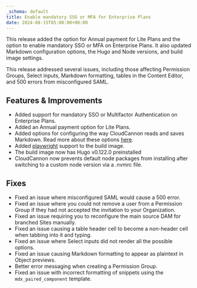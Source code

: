```yaml
---
_schema: default
title: Enable mandatory SSO or MFA for Enterprise Plans
date: 2024-08-15T05:00:00+00:00
---
```

This release added the option for Annual payment for Lite Plans and the option to enable mandatory SSO or MFA on Enterprise Plans. It also updated Markdown configuration options, the Hugo and Node versions, and build image settings.

This release addressed several issues, including those affecting Permission Groups, Select inputs, Markdown formatting, tables in the Content Editor, and 500 errors from misconfigured SAML.

## Features & Improvements

* Added support for mandatory SSO or Multifactor Authentication on Enterprise Plans.
* Added an Annual payment option for Lite Plans.
* Added options for configuring the way CloudCannon reads and saves Markdown. Read more about these options [here](/documentation/articles/configure-your-markdown-engine).
* Added <a href="https://playwright.dev/" target="_blank" rel="noopener">playwright</a> support to the build image.
* The build image now has Hugo v0.122.0 preinstalled
* CloudCannon now prevents default node packages from installing after switching to a custom node version via a .nvmrc file.

## Fixes

* Fixed an issue where misconfigured SAML would cause a 500 error.
* Fixed an issue where you could not remove a user from a Permission Group if they had not accepted the invitation to your Organization.
* Fixed an issue requiring you to reconfigure the main source DAM for branched Sites manually.
* Fixed an issue causing a table header cell to become a non-header cell when tabbing into it and typing.
* Fixed an issue where Select inputs did not render all the possible options.
* Fixed an issue causing Markdown formatting to appear as plaintext in Object previews.
* Better error messaging when creating a Permission Group.
* Fixed an issue with incorrect formatting of snippets using the `mdx_paired_component` template.
